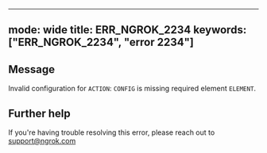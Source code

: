 
---
mode: wide
title: ERR_NGROK_2234
keywords: ["ERR_NGROK_2234", "error 2234"]
---

## Message
Invalid configuration for `ACTION`: `CONFIG` is missing required element `ELEMENT`.




## Further help
If you're having trouble resolving this error, please reach out to [support@ngrok.com](mailto:support@ngrok.com?subject=Help%20with%20ERR_NGROK_2234)

